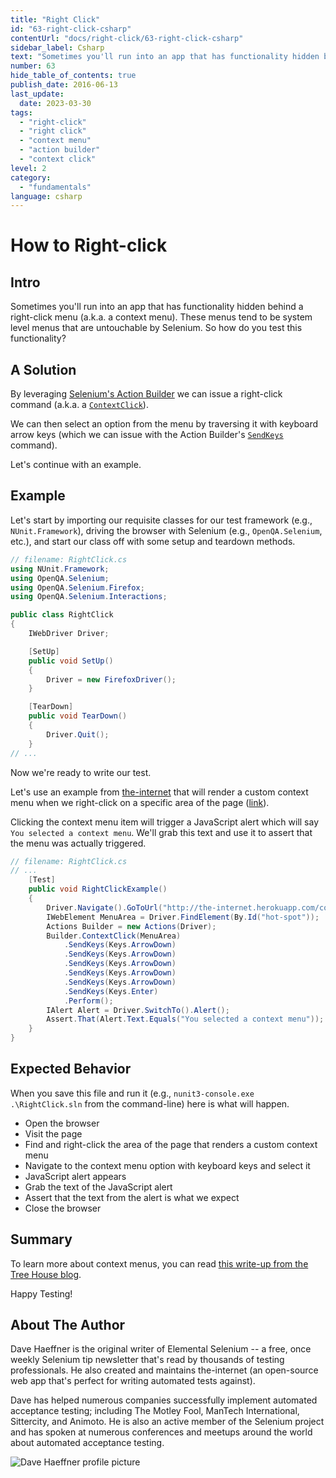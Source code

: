 ```yaml
---
title: "Right Click"
id: "63-right-click-csharp"
contentUrl: "docs/right-click/63-right-click-csharp"
sidebar_label: Csharp
text: "Sometimes you'll run into an app that has functionality hidden behind a right-click menu (a.k.a. a context menu). These menus tend to be system level menus that are untouchable by Selenium. So how do you test this functionality?"
number: 63
hide_table_of_contents: true
publish_date: 2016-06-13
last_update:
  date: 2023-03-30
tags:
  - "right-click"
  - "right click"
  - "context menu"
  - "action builder"
  - "context click"
level: 2
category:
  - "fundamentals"
language: csharp
---
```


# How to Right-click

## Intro

Sometimes you'll run into an app that has functionality hidden behind a right-click menu (a.k.a. a context menu). These menus tend to be system level menus that are untouchable by Selenium. So how do you test this functionality?

## A Solution

By leveraging [Selenium's Action Builder](http://seleniumhq.github.io/selenium/docs/api/dotnet/html/T_OpenQA_Selenium_Interactions_Actions.htm) we can issue a right-click command (a.k.a. a [`ContextClick`](http://seleniumhq.github.io/selenium/docs/api/dotnet/html/M_OpenQA_Selenium_Interactions_Actions_ContextClick.htm)).

We can then select an option from the menu by traversing it with keyboard arrow keys (which we can issue with the Action Builder's [`SendKeys`](http://seleniumhq.github.io/selenium/docs/api/dotnet/html/M_OpenQA_Selenium_Interactions_Actions_SendKeys_1.htm) command).

Let's continue with an example.

## Example

Let's start by importing our requisite classes for our test framework (e.g., `NUnit.Framework`), driving the browser with Selenium (e.g., `OpenQA.Selenium`, etc.), and start our class off with some setup and teardown methods.

```csharp
// filename: RightClick.cs
using NUnit.Framework;
using OpenQA.Selenium;
using OpenQA.Selenium.Firefox;
using OpenQA.Selenium.Interactions;

public class RightClick
{
    IWebDriver Driver;

    [SetUp]
    public void SetUp()
    {
        Driver = new FirefoxDriver();
    }

    [TearDown]
    public void TearDown()
    {
        Driver.Quit();
    }
// ...
```

Now we're ready to write our test.

Let's use an example from [the-internet](https://github.com/tourdedave/the-internet) that will render a custom context menu when we right-click on a specific area of the page ([link](http://the-internet.herokuapp.com/context_menu)).

Clicking the context menu item will trigger a JavaScript alert which will say `You selected a context menu`. We'll grab this text and use it to assert that the menu was actually triggered.

```csharp
// filename: RightClick.cs
// ...
    [Test]
    public void RightClickExample()
    {
        Driver.Navigate().GoToUrl("http://the-internet.herokuapp.com/context_menu");
        IWebElement MenuArea = Driver.FindElement(By.Id("hot-spot"));
        Actions Builder = new Actions(Driver);
        Builder.ContextClick(MenuArea)
            .SendKeys(Keys.ArrowDown)
            .SendKeys(Keys.ArrowDown)
            .SendKeys(Keys.ArrowDown)
            .SendKeys(Keys.ArrowDown)
            .SendKeys(Keys.ArrowDown)
            .SendKeys(Keys.Enter)
            .Perform();
        IAlert Alert = Driver.SwitchTo().Alert();
        Assert.That(Alert.Text.Equals("You selected a context menu"));
    }
}
```

## Expected Behavior

When you save this file and run it (e.g., `nunit3-console.exe .\RightClick.sln` from the command-line) here is what will happen.

- Open the browser
- Visit the page
- Find and right-click the area of the page that renders a custom context menu
- Navigate to the context menu option with keyboard keys and select it
- JavaScript alert appears
- Grab the text of the JavaScript alert
- Assert that the text from the alert is what we expect
- Close the browser

## Summary

To learn more about context menus, you can read [this write-up from the Tree House blog](http://blog.teamtreehouse.com/building-html5-context-menus).

Happy Testing!

## About The Author

Dave Haeffner is the original writer of Elemental Selenium -- a free, once weekly Selenium tip newsletter that's read by thousands of testing professionals. He also created and maintains the-internet (an open-source web app that's perfect for writing automated tests against).

Dave has helped numerous companies successfully implement automated acceptance testing; including The Motley Fool, ManTech International, Sittercity, and Animoto. He is also an active member of the Selenium project and has spoken at numerous conferences and meetups around the world about automated acceptance testing.

![Dave Haeffner profile picture](/img/authors/dave-haeffner.jpeg#author-img 'a title')
